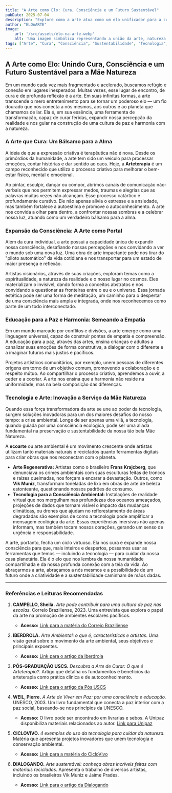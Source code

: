 ```yaml
---
title: "A Arte como Elo: Cura, Consciência e um Futuro Sustentável"
pubDate: 2025-07-04
description: "Explore como a arte atua como um elo unificador para a cura, expansão da consciência, educação para a paz e a sustentabilidade, aliando-se à tecnologia para proteger a natureza."
author: "ELOnARTE"
image:
    url: '/src/assets/elo-na-arte.webp' 
    alt: 'Uma imagem simbólica representando a união da arte, natureza e tecnologia.'
tags: ["Arte", "Cura", "Consciência", "Sustentabilidade", "Tecnologia", "Educação para a Paz", "Ecologia", "Inovação"]
---
```


## A Arte como Elo: Unindo Cura, Consciência e um Futuro Sustentável para a Mãe Natureza

Em um mundo cada vez mais fragmentado e acelerado, buscamos refúgio e conexão em lugares inesperados. Muitas vezes, esse lugar de encontro, de cura e de profunda reflexão é a arte. Em suas infinitas formas, a arte transcende o mero entretenimento para se tornar um poderoso elo — um fio dourado que nos conecta a nós mesmos, aos outros e ao planeta que chamamos de lar. Ela é, em sua essência, uma ferramenta de transformação, capaz de curar feridas, expandir nossa percepção da realidade e nos guiar na construção de uma cultura de paz e harmonia com a natureza.

### A Arte que Cura: Um Bálsamo para a Alma

A ideia de que a expressão criativa é terapêutica não é nova. Desde os primórdios da humanidade, a arte tem sido um veículo para processar emoções, contar histórias e dar sentido ao caos. Hoje, a **Arteterapia** é um campo reconhecido que utiliza o processo criativo para melhorar o bem-estar físico, mental e emocional.

Ao pintar, esculpir, dançar ou compor, abrimos canais de comunicação não-verbais que nos permitem expressar medos, traumas e alegrias que as palavras muitas vezes não alcançam. Esse processo catártico é profundamente curativo. Ele não apenas alivia o estresse e a ansiedade, mas também fortalece a autoestima e promove o autoconhecimento. A arte nos convida a olhar para dentro, a confrontar nossas sombras e a celebrar nossa luz, atuando como um verdadeiro bálsamo para a alma.

### Expansão da Consciência: A Arte como Portal

Além da cura individual, a arte possui a capacidade única de expandir nossa consciência, desafiando nossas percepções e nos convidando a ver o mundo sob uma nova luz. Uma obra de arte impactante pode nos tirar do "piloto automático" da vida cotidiana e nos transportar para um estado de maior presença e reflexão.

Artistas visionários, através de suas criações, exploram temas como a espiritualidade, a natureza da realidade e o nosso lugar no cosmos. Eles materializam o invisível, dando forma a conceitos abstratos e nos convidando a questionar as fronteiras entre o eu e o universo. Essa jornada estética pode ser uma forma de meditação, um caminho para o despertar de uma consciência mais ampla e integrada, onde nos reconhecemos como parte de um todo interconectado.

### Educação para a Paz e Harmonia: Semeando a Empatia

Em um mundo marcado por conflitos e divisões, a arte emerge como uma linguagem universal, capaz de construir pontes de empatia e compreensão. A educação para a paz, através das artes, ensina crianças e adultos a canalizar suas emoções de forma construtiva, a dialogar com o diferente e a imaginar futuros mais justos e pacíficos.

Projetos artísticos comunitários, por exemplo, unem pessoas de diferentes origens em torno de um objetivo comum, promovendo a colaboração e o respeito mútuo. Ao compartilhar o processo criativo, aprendemos a ouvir, a ceder e a cocriar. A arte nos ensina que a harmonia não reside na uniformidade, mas na bela composição das diferenças.

### Tecnologia e Arte: Inovação a Serviço da Mãe Natureza

Quando essa força transformadora da arte se une ao poder da tecnologia, surgem soluções inovadoras para um dos maiores desafios do nosso tempo: a crise ambiental. Longe de ser apenas uma vilã, a tecnologia, quando guiada por uma consciência ecológica, pode ser uma aliada fundamental na preservação e sustentabilidade da nossa tão bela Mãe Natureza.

A **ecoarte** ou arte ambiental é um movimento crescente onde artistas utilizam tanto materiais naturais e reciclados quanto ferramentas digitais para criar obras que nos reconectam com o planeta.

* **Arte Regenerativa:** Artistas como o brasileiro **Frans Krajcberg**, que denunciava os crimes ambientais com suas esculturas feitas de troncos e raízes queimadas, nos forçam a encarar a devastação. Outros, como **Vik Muniz**, transformam toneladas de lixo em obras de arte de beleza estonteante, questionando nossos padrões de consumo.
* **Tecnologia para a Consciência Ambiental:** Instalações de realidade virtual que nos mergulham nas profundezas dos oceanos ameaçados, projeções de dados que tornam visível o impacto das mudanças climáticas, ou drones que ajudam no reflorestamento de áreas degradadas são exemplos de como a tecnologia pode amplificar a mensagem ecológica da arte. Essas experiências imersivas não apenas informam, mas também tocam nossos corações, gerando um senso de urgência e responsabilidade.

A arte, portanto, fecha um ciclo virtuoso. Ela nos cura e expande nossa consciência para que, mais inteiros e despertos, possamos usar as ferramentas que temos — incluindo a tecnologia — para cuidar da nossa casa planetária. Ela é o elo que nos lembra da nossa humanidade compartilhada e da nossa profunda conexão com a teia da vida. Ao abraçarmos a arte, abraçamos a nós mesmos e a possibilidade de um futuro onde a criatividade e a sustentabilidade caminham de mãos dadas.

---

### Referências e Leituras Recomendadas

1.  **CAMPELLO, Sheila.** *Arte pode contribuir para uma cultura de paz nas escolas*. Correio Braziliense, 2023. Uma entrevista que explora o papel da arte na promoção de ambientes escolares pacíficos.
    * **Acesso:** [Link para a matéria do Correio Braziliense](https://www.correiobraziliense.com.br/euestudante/2023/04/5088731-arte-pode-contribuir-para-uma-cultura-de-paz-nas-escolas.html)

2.  **IBERDROLA.** *Arte Ambiental: o que é, características e artistas*. Uma visão geral sobre o movimento da arte ambiental, seus objetivos e principais expoentes.
    * **Acesso:** [Link para o artigo da Iberdrola](https://www.iberdrola.com/cultural/arte-ambiental)

3.  **PÓS-GRADUAÇÃO USCS.** *Descubra a Arte de Curar: O que é Arteterapia?*. Artigo que detalha os fundamentos e benefícios da arteterapia como prática clínica e de autoconhecimento.
    * **Acesso:** [Link para o artigo da Pós USCS](https://www.posuscs.com.br/descubra-a-arte-de-curar-o-que-e-arteterapia/noticia/2948)

4.  **WEIL, Pierre.** *A Arte de Viver em Paz: por uma consciência e educação.* UNESCO, 2003. Um livro fundamental que conecta a paz interior com a paz social, baseando-se nos princípios da UNESCO.
    * **Acesso:** O livro pode ser encontrado em livrarias e sebos. A Unipaz disponibiliza materiais relacionados ao autor. [Link para Unipaz](https://unipazsp.org.br/a-arte-de-viver-em-paz-unesco/)

5.  **CICLOVIVO.** *4 exemplos do uso da tecnologia para cuidar da natureza*. Matéria que apresenta projetos inovadores que unem tecnologia e conservação ambiental.
    * **Acesso:** [Link para a matéria do CicloVivo](https://ciclovivo.com.br/planeta/desenvolvimento/4-exemplos-do-uso-da-tecnologia-para-cuidar-da-natureza/)

6.  **DIALOGANDO.** *Arte sustentável: conheça obras incríveis feitas com materiais reciclados*. Apresenta o trabalho de diversos artistas, incluindo os brasileiros Vik Muniz e Jaime Prades.
    * **Acesso:** [Link para o artigo da Dialogando](https://dialogando.com.br/sustentabilidade/arte-sustentavel-conheca-obras-incriveis-feitas-com-materiais-reciclados/)